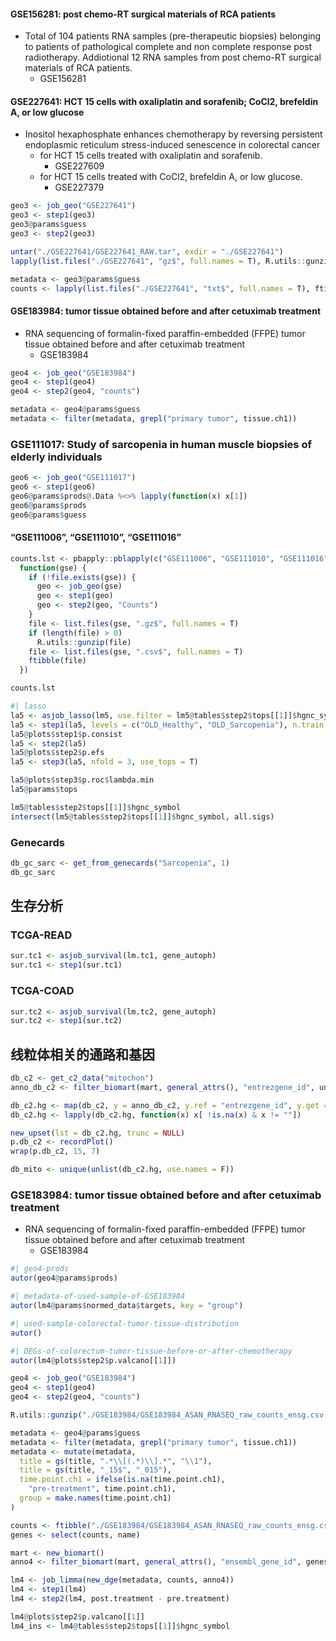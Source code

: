 
#### GSE156281: post chemo-RT surgical materials of RCA patients

- Total of 104 patients RNA samples (pre-therapeutic biopsies) belonging to patients of pathological complete and non complete response post radiotherapy. Addiotional 12 RNA samples from post chemo-RT surgical materials of RCA patients.
    - GSE156281



#### GSE227641: HCT 15 cells with oxaliplatin and sorafenib; CoCl2, brefeldin A, or low glucose

-	Inositol hexaphosphate enhances chemotherapy by reversing persistent endoplasmic reticulum stress-induced senescence in colorectal cancer
    - for HCT 15 cells treated with oxaliplatin and sorafenib.
        - GSE227609
    - for HCT 15 cells treated with CoCl2, brefeldin A, or low glucose.
        - GSE227379

```r
geo3 <- job_geo("GSE227641")
geo3 <- step1(geo3)
geo3@params$guess
geo3 <- step2(geo3)

untar("./GSE227641/GSE227641_RAW.tar", exdir = "./GSE227641")
lapply(list.files("./GSE227641", "gz$", full.names = T), R.utils::gunzip)

metadata <- geo3@params$guess
counts <- lapply(list.files("./GSE227641", "txt$", full.names = T), ftibble)
```

#### GSE183984: tumor tissue obtained before and after cetuximab treatment

- RNA sequencing of formalin-fixed paraffin-embedded (FFPE) tumor tissue obtained before and after cetuximab treatment
    - GSE183984

```r
geo4 <- job_geo("GSE183984")
geo4 <- step1(geo4)
geo4 <- step2(geo4, "counts")

metadata <- geo4@params$guess
metadata <- filter(metadata, grepl("primary tumor", tissue.ch1))
```

### GSE111017: Study of sarcopenia in human muscle biopsies of elderly individuals

```r
geo6 <- job_geo("GSE111017")
geo6 <- step1(geo6)
geo6@params$prods@.Data %<>% lapply(function(x) x[1])
geo6@params$prods
geo6@params$guess
```

#### "GSE111006", "GSE111010", "GSE111016"

```r
counts.lst <- pbapply::pblapply(c("GSE111006", "GSE111010", "GSE111016"),
  function(gse) {
    if (!file.exists(gse)) {
      geo <- job_geo(gse)
      geo <- step1(geo)
      geo <- step2(geo, "Counts")
    }
    file <- list.files(gse, ".gz$", full.names = T)
    if (length(file) > 0)
      R.utils::gunzip(file)
    file <- list.files(gse, ".csv$", full.names = T)
    ftibble(file)
  })

counts.lst 
```


```r
#| lasso
la5 <- asjob_lasso(lm5, use.filter = lm5@tables$step2$tops[[1]]$hgnc_symbol, use = "hgnc_symbol")
la5 <- step1(la5, levels = c("OLD_Healthy", "OLD_Sarcopenia"), n.train = .7)
la5@plots$step1$p.consist
la5 <- step2(la5)
la5@plots$step2$p.efs
la5 <- step3(la5, nfold = 3, use_tops = T)

la5@plots$step3$p.roc$lambda.min
la5@params$tops

```

```r

lm5@tables$step2$tops[[1]]$hgnc_symbol
intersect(lm5@tables$step2$tops[[1]]$hgnc_symbol, all.sigs)

```


### Genecards

```r
db_gc_sarc <- get_from_genecards("Sarcopenia", 1)
db_gc_sarc
```

## 生存分析

### TCGA-READ

```r
sur.tc1 <- asjob_survival(lm.tc1, gene_autoph)
sur.tc1 <- step1(sur.tc1)
```

### TCGA-COAD

```r
sur.tc2 <- asjob_survival(lm.tc2, gene_autoph)
sur.tc2 <- step1(sur.tc2)
```

## 线粒体相关的通路和基因

```r
db_c2 <- get_c2_data("mitochon")
anno_db_c2 <- filter_biomart(mart, general_attrs(), "entrezgene_id", unlist(db_c2, , F))

db_c2.hg <- map(db_c2, y = anno_db_c2, y.ref = "entrezgene_id", y.get = "hgnc_symbol")
db_c2.hg <- lapply(db_c2.hg, function(x) x[ !is.na(x) & x != ""])

new_upset(lst = db_c2.hg, trunc = NULL)
p.db_c2 <- recordPlot()
wrap(p.db_c2, 15, 7)

db_mito <- unique(unlist(db_c2.hg, use.names = F))
```

### GSE183984: tumor tissue obtained before and after cetuximab treatment

- RNA sequencing of formalin-fixed paraffin-embedded (FFPE) tumor tissue obtained before and after cetuximab treatment
    - GSE183984

```r
#| geo4-prods
autor(geo4@params$prods)
```

```r
#| metadata-of-used-sample-of-GSE183984
autor(lm4@params$normed_data$targets, key = "group")
```

```r
#| used-sample-colorectal-tumor-tissue-distribution
autor()
```

```r
#| DEGs-of-colorectum-tumor-tissue-before-or-after-chemotherapy
autor(lm4@plots$step2$p.valcano[[1]])
```

```r
geo4 <- job_geo("GSE183984")
geo4 <- step1(geo4)
geo4 <- step2(geo4, "counts")

R.utils::gunzip("./GSE183984/GSE183984_ASAN_RNASEQ_raw_counts_ensg.csv.gz")

metadata <- geo4@params$guess
metadata <- filter(metadata, grepl("primary tumor", tissue.ch1))
metadata <- mutate(metadata,
  title = gs(title, ".*\\[(.*)\\].*", "\\1"),
  title = gs(title, "_15$", "_015"),
  time.point.ch1 = ifelse(is.na(time.point.ch1),
    "pre-treatment", time.point.ch1),
  group = make.names(time.point.ch1)
)

counts <- ftibble("./GSE183984/GSE183984_ASAN_RNASEQ_raw_counts_ensg.csv")
genes <- select(counts, name)

mart <- new_biomart()
anno4 <- filter_biomart(mart, general_attrs(), "ensembl_gene_id", genes$name)
```

```r
lm4 <- job_limma(new_dge(metadata, counts, anno4))
lm4 <- step1(lm4)
lm4 <- step2(lm4, post.treatment - pre.treatment)

lm4@plots$step2$p.valcano[[1]]
lm4_ins <- lm4@tables$step2$tops[[1]]$hgnc_symbol
```


